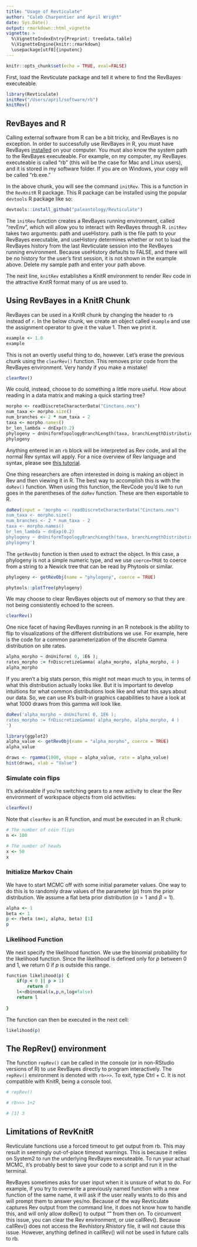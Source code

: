 ```yaml
---
title: "Usage of Revticulate"
author: "Caleb Charpentier and April Wright"
date: Sys.Date()
output: rmarkdown::html_vignette
vignette: >
  %\VignetteIndexEntry{Preprint: treedata.table}
  %\VignetteEngine{knitr::rmarkdown}
  \usepackage[utf8]{inputenc}
---
```


```r
knitr::opts_chunk$set(echo = TRUE, eval=FALSE)
```

First, load the Revticulate package and tell it where to find the RevBayes executeable.

```r
library(Revticulate)
initRev("/Users/april/software/rb")
knitRev()
```



## RevBayes and R

Calling external software from R can be a bit tricky, and RevBayes is no exception. In order to successfully use RevBayes in R, you must have RevBayes [installed](https://revbayes.github.io/download) on your computer. You must also know the system path to the RevBayes executeable. For example, on my computer, my RevBayes executeable is called "rb" (this will be the case for Mac and Linux users), and it is stored in my software folder. If you are on Windows, your copy will be called "rb.exe."

In the above chunk, you will see the command `initRev`. This is a function in the `RevKnitR` R package. This R package can be installed using the popular `devtools` R package like so:

```r
devtools::install_github("paleantology/Revticulate")
```

The `initRev` function creates a RevBayes running environment, called "revEnv", which will allow you to interact with RevBayes through R. `initRev` takes two arguments: path and useHistory. path is the file path to your RevBayes executable, and useHistory determines whether or not to load the RevBayes history from the last Revticulate session into the RevBayes running environment. Because useHistory defaults to FALSE, and there will be no history for the user's first session, it is not shown in the example above. Delete my sample path and enter your path above.

The next line, `knitRev` establishes a KnitR environment to render Rev code in the attractive KnitR format many of us are used to.

## Using RevBayes in a KnitR Chunk

RevBayes can be used in a KnitR chunk by changing the header to `rb` instead of `r`. In the below chunk, we create an object called `example` and use the assignment operator to give it the value 1. Then we print it. 
```rb
example <- 1.0
example
```

This is not an overtly useful thing to do, however. Let's erase the previous chunk using the `clearRev()` function. This removes prior code from the RevBayes environment. Very handy if you make a mistake!

```r
clearRev()
```

We could, instead, choose to do something a little more useful. How about reading in a data matrix and making a quick starting tree? 

```rb
morpho <- readDiscreteCharacterData("Cinctans.nex")
num_taxa <- morpho.size()
num_branches <- 2 * num_taxa - 2
taxa <- morpho.names()
br_len_lambda ~ dnExp(0.2)
phylogeny ~ dnUniformTopologyBranchLength(taxa, branchLengthDistribution=dnExponential(br_len_lambda))
phylogeny
```
Anything entered in an `rb` block will be interpreted as Rev code, and all the normal Rev syntax will apply. For a nice overview of Rev language and syntax, please see [this tutorial](https://revbayes.github.io/tutorials/intro/rev). 

One thing researchers are often interested in doing is making an object in Rev and then viewing it in R. The best way to accomplish this is with the `doRev()` function. When using this function, the RevCode you'd like to run goes in the parentheses of the `doRev` function. These are then exportable to R.
```r
doRev(input = 'morpho <- readDiscreteCharacterData("Cinctans.nex")
num_taxa <- morpho.size()
num_branches <- 2 * num_taxa - 2
taxa <- morpho.names()
br_len_lambda ~ dnExp(0.2)
phylogeny ~ dnUniformTopologyBranchLength(taxa, branchLengthDistribution=dnExponential(br_len_lambda))
phylogeny')
```

The `getRevObj` function is then used to extract the object. In this case, a phylogeny is not a simple numeric type, and we use `coerce=TRUE` to coerce from a string to a Newick tree that can be read by Phytools or similar. 

```r
phylogeny <- getRevObj(name = "phylogeny", coerce = TRUE)

phytools::plotTree(phylogeny)
```


We may choose to clear RevBayes objects out of memory so that they are not being consistently echoed to the screen. 

```r

clearRev()

```


One nice facet of having RevBayes running in an R notebook is the ability to flip to visualizations of the different distributions we use. For example, here is the code for a common parameterization of the discrete Gamma distribution on site rates.

```rb
alpha_morpho ~ dnUniform( 0, 1E6 );
rates_morpho := fnDiscretizeGamma( alpha_morpho, alpha_morpho, 4 )
alpha_morpho
```

If you aren't a big stats person, this might not mean much to you, in terms of what this distribution actually looks like. But it is important to develop intuitions for what common distributions look like and what this says about our data. So, we can use R's built-in graphics capabilities to have a look at what 1000 draws from this gamma will look like. 

```r
doRev('alpha_morpho ~ dnUniform( 0, 1E6 );
rates_morpho := fnDiscretizeGamma( alpha_morpho, alpha_morpho, 4 )
')

library(ggplot2)
alpha_value <- getRevObj(name = "alpha_morpho", coerce = TRUE)
alpha_value

draws <- rgamma(1000, shape = alpha_value, rate = alpha_value)
hist(draws, xlab = "Value")
```



### Simulate coin flips

It's adviseable if you're switching gears to a new activity to clear the Rev environment of workspace objects from old activities:

```r

clearRev()
```


Note that `clearRev` is an R function, and must be executed in an R chunk.

```rb
# The number of coin flips
n <- 100

# The number of heads
x <- 50
x
```

### Initialize Markov Chain
We have to start MCMC off with some initial parameter values. One way to do this is to randomly draw values of the parameter ($p$) from the prior distribution. We assume a flat beta prior distribution ($\alpha = 1$ and $\beta = 1$).

```rb
alpha <- 1
beta <- 1
p <- rbeta (n=1, alpha, beta) [1]
p
```

### Likelihood Function
We next specify the likelihood function. We use the binomial probability for the likelihood function. Since the likelihood is defined only for $p$ between 0 and 1, we return 0 if $p$ is outside this range.

```rb
function likelihood(p) {
    if(p < 0 || p > 1)
        return 0
    l<-dbinomial(x,p,n,log=false)
    return l
    
}
```

The function can then be executed in the next cell:

```rb
likelihood(p)
```
## The RepRev() environment

The function `repRev()` can be called in the console (or in non-RStudio versions of R) to use RevBayes directly to program interactively. The `repRev()` environment is denoted with `rb>>>`. To exit, type Ctrl + C. It is not compatible with KnitR, being a console tool.

```r

# repRev()

# rb>>> 1+2

# [1] 3
```

## Limitations of RevKnitR

Revticulate functions use a forced timeout to get output from rb. This may result in seemingly out-of-place timeout warnings. This is because it relies on System2 to run the underlying RevBayes executeable. To run your actual MCMC, it's probably best to save your code to a script and run it in the terminal.

RevBayes sometimes asks for user input when it is unsure of what to do. For example, if you try to overwrite a previously named function with a new function of the same name, it will ask if the user really wants to do this and will prompt them to answer yes/no. Because of the way Revticulate captures Rev output from the command line, it does not know how to handle this, and will only allow doRev() to output "" from then on.
To circumvent this issue, you can clear the Rev environment, or use callRev(). Because callRev() does not access the Revhistory.Rhistory file, it will not cause this issue. However, anything defined in callRev() will not be used in future calls to rb.




